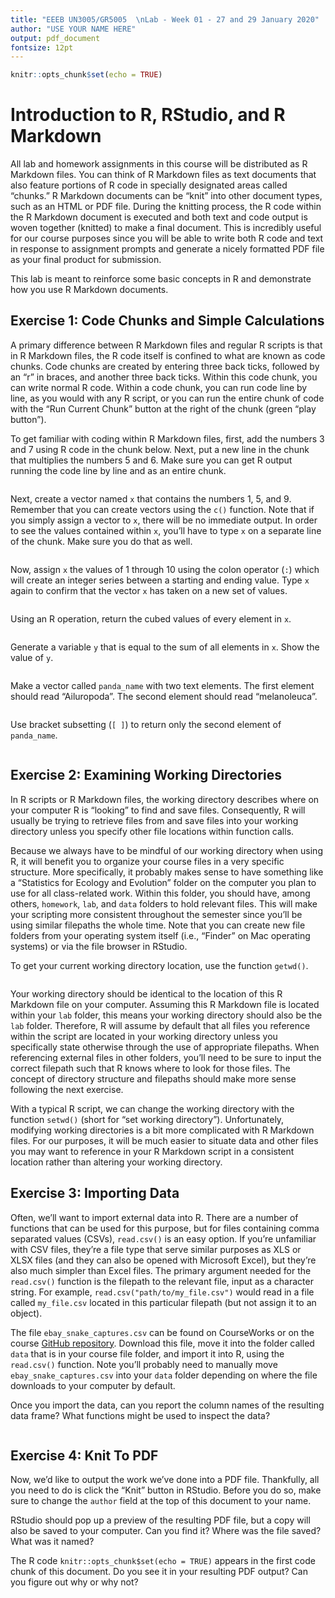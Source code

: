 ```yaml
---
title: "EEEB UN3005/GR5005  \nLab - Week 01 - 27 and 29 January 2020"
author: "USE YOUR NAME HERE"
output: pdf_document
fontsize: 12pt
---
```


```r

knitr::opts_chunk$set(echo = TRUE)
```


# Introduction to R, RStudio, and R Markdown

All lab and homework assignments in this course will be distributed as R Markdown files. You can think of R Markdown files as text documents that also feature portions of R code in specially designated areas called "chunks." R Markdown documents can be "knit" into other document types, such as an HTML or PDF file. During the knitting process, the R code within the R Markdown document is executed and both text and code output is woven together (knitted) to make a final document. This is incredibly useful for our course purposes since you will be able to write both R code and text in response to assignment prompts and generate a nicely formatted PDF file as your final product for submission.

This lab is meant to reinforce some basic concepts in R and demonstrate how you use R Markdown documents.


## Exercise 1: Code Chunks and Simple Calculations

A primary difference between R Markdown files and regular R scripts is that in R Markdown files, the R code itself is confined to what are known as code chunks. Code chunks are created by entering three back ticks, followed by an "r" in braces, and another three back ticks. Within this code chunk, you can write normal R code. Within a code chunk, you can run code line by line, as you would with any R script, or you can run the entire chunk of code with the "Run Current Chunk" button at the right of the chunk (green "play button").

To get familiar with coding within R Markdown files, first, add the numbers 3 and 7 using R code in the chunk below. Next, put a new line in the chunk that multiplies the numbers 5 and 6. Make sure you can get R output running the code line by line and as an entire chunk. 

```r

```

Next, create a vector named `x` that contains the numbers 1, 5, and 9. Remember that you can create vectors using the `c()` function. Note that if you simply assign a vector to `x`, there will be no immediate output. In order to see the values contained within `x`, you'll have to type `x` on a separate line of the chunk. Make sure you do that as well. 

```r

```

Now, assign `x` the values of 1 through 10 using the colon operator (`:`) which will create an integer series between a starting and ending value. Type `x` again to confirm that the vector `x` has taken on a new set of values.

```r

```

Using an R operation, return the cubed values of every element in `x`.

```r

```

Generate a variable `y` that is equal to the sum of all elements in `x`. Show the value of `y`.

```r

```

Make a vector called `panda_name` with two text elements. The first element should read "Ailuropoda". The second element should read "melanoleuca".

```r

```

Use bracket subsetting (`[ ]`) to return only the second element of `panda_name`.

```r

```


## Exercise 2: Examining Working Directories

In R scripts or R Markdown files, the working directory describes where on your computer R is "looking" to find and save files. Consequently, R will usually be trying to retrieve files from and save files into your working directory unless you specify other file locations within function calls. 

Because we always have to be mindful of our working directory when using R, it will benefit you to organize your course files in a very specific structure. More specifically, it probably makes sense to have something like a "Statistics for Ecology and Evolution" folder on the computer you plan to use for all class-related work. Within this folder, you should have, among others, `homework`, `lab`, and `data` folders to hold relevant files. This will make your scripting more consistent throughout the semester since you'll be using similar filepaths the whole time. Note that you can create new file folders from your operating system itself (i.e., "Finder" on Mac operating systems) or via the file browser in RStudio.

To get your current working directory location, use the function `getwd()`.

```r

```

Your working directory should be identical to the location of this R Markdown file on your computer. Assuming this R Markdown file is located within your `lab` folder, this means your working directory should also be the `lab` folder. Therefore, R will assume by default that all files you reference within the script are located in your working directory unless you specifically state otherwise through the use of appropriate filepaths. When referencing external files in other folders, you'll need to be sure to input the correct filepath such that R knows where to look for those files. The concept of directory structure and filepaths should make more sense following the next exercise.

With a typical R script, we can change the working directory with the function `setwd()` (short for "set working directory"). Unfortunately, modifying working directories is a bit more complicated with R Markdown files. For our purposes, it will be much easier to situate data and other files you may want to reference in your R Markdown script in a consistent location rather than altering your working directory. 


## Exercise 3: Importing Data

Often, we'll want to import external data into R. There are a number of functions that can be used for this purpose, but for files containing comma separated values (CSVs), `read.csv()` is an easy option. If you're unfamiliar with CSV files, they're a file type that serve similar purposes as XLS or XLSX files (and they can also be opened with Microsoft Excel), but they're also much simpler than Excel files. The primary argument needed for the `read.csv()` function is the filepath to the relevant file, input as a character string. For example, `read.csv("path/to/my_file.csv")` would read in a file called `my_file.csv` located in this particular filepath (but not assign it to an object). 

The file `ebay_snake_captures.csv` can be found on CourseWorks or on the course [GitHub repository](https://github.com/eveskew/stats_eco_evo_spring2020). Download this file, move it into the folder called `data` that is in your course file folder, and import it into R, using the `read.csv()` function. Note you'll probably need to manually move `ebay_snake_captures.csv` into your `data` folder depending on where the file downloads to your computer by default.

Once you import the data, can you report the column names of the resulting data frame? What functions might be used to inspect the data?

```r

```


## Exercise 4: Knit To PDF

Now, we'd like to output the work we've done into a PDF file. Thankfully, all you need to do is click the "Knit" button in RStudio. Before you do so, make sure to change the `author` field at the top of this document to your name.

RStudio should pop up a preview of the resulting PDF file, but a copy will also be saved to your computer. Can you find it? Where was the file saved? What was it named?

The R code `knitr::opts_chunk$set(echo = TRUE)` appears in the first code chunk of this document. Do you see it in your resulting PDF output? Can you figure out why or why not?
